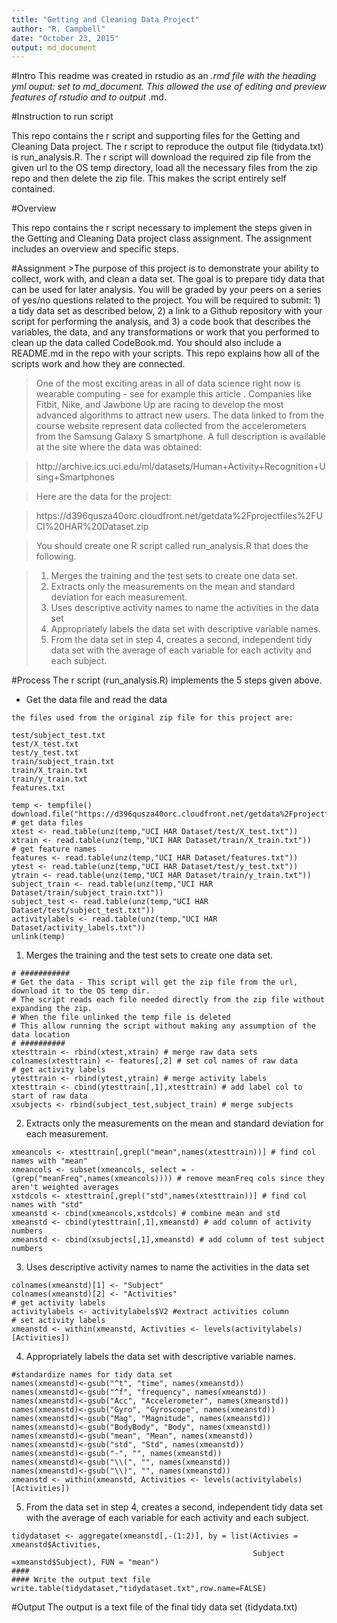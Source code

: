 ```yaml
---
title: "Getting and Cleaning Data Project"
author: "R. Campbell"
date: "October 23, 2015"
output: md_document
---
```


#Intro
This readme was created in rstudio as an *.rmd file with the heading yml ouput: set to md_document.  This allowed the use of editing and preview features of rstudio and to output *.md.

#Instruction to run script

This repo contains the r script and supporting files for the Getting and Cleaning Data project.  The r script to reproduce the output file (tidydata.txt) is run_analysis.R.  The r script will download the required zip file from the given url to the OS temp directory, load all the necessary files from the zip repo and then delete the zip file.  This makes the script entirely self contained.

#Overview

This repo contains the r script necessary to implement the steps given in the Getting and Cleaning Data project class assignment.
The assignment includes an overview and specific steps.

#Assignment
>The purpose of this project is to demonstrate your ability to collect, work with, and clean a data set. The goal is to prepare tidy data that can be used for later analysis. You will be graded by your peers on a series of yes/no questions related to the project. You will be required to submit: 1) a tidy data set as described below, 2) a link to a Github repository with your script for performing the analysis, and 3) a code book that describes the variables, the data, and any transformations or work that you performed to clean up the data called CodeBook.md. You should also include a README.md in the repo with your scripts. This repo explains how all of the scripts work and how they are connected.  

>One of the most exciting areas in all of data science right now is wearable computing - see for example this article . Companies like Fitbit, Nike, and Jawbone Up are racing to develop the most advanced algorithms to attract new users. The data linked to from the course website represent data collected from the accelerometers from the Samsung Galaxy S smartphone. A full description is available at the site where the data was obtained: 


>http://archive.ics.uci.edu/ml/datasets/Human+Activity+Recognition+Using+Smartphones 

>Here are the data for the project: 

>https://d396qusza40orc.cloudfront.net/getdata%2Fprojectfiles%2FUCI%20HAR%20Dataset.zip 

> You should create one R script called run_analysis.R that does the following. 

>1. Merges the training and the test sets to create one data set.
>2. Extracts only the measurements on the mean and standard deviation for each measurement.
>3. Uses descriptive activity names to name the activities in the data set
>4. Appropriately labels the data set with descriptive variable names.
>5. From the data set in step 4, creates a second, independent tidy data set with the average of each variable for each activity and each subject.

#Process
The r script (run_analysis.R) implements the 5 steps given above.

* Get the data file and read the data 

```
the files used from the original zip file for this project are:

test/subject_test.txt
test/X_test.txt
test/y_test.txt
train/subject_train.txt
train/X_train.txt
train/y_train.txt
features.txt
```
```
temp <- tempfile()
download.file("https://d396qusza40orc.cloudfront.net/getdata%2Fprojectfiles%2FUCI%20HAR%20Dataset.zip",temp)
# get data files
xtest <- read.table(unz(temp,"UCI HAR Dataset/test/X_test.txt"))
xtrain <- read.table(unz(temp,"UCI HAR Dataset/train/X_train.txt"))
# get feature names
features <- read.table(unz(temp,"UCI HAR Dataset/features.txt"))
ytest <- read.table(unz(temp,"UCI HAR Dataset/test/y_test.txt"))
ytrain <- read.table(unz(temp,"UCI HAR Dataset/train/y_train.txt"))
subject_train <- read.table(unz(temp,"UCI HAR Dataset/train/subject_train.txt"))
subject_test <- read.table(unz(temp,"UCI HAR Dataset/test/subject_test.txt"))
activitylabels <- read.table(unz(temp,"UCI HAR Dataset/activity_labels.txt"))
unlink(temp)
```

1. Merges the training and the test sets to create one data set.
```
# ###########
# Get the data - This script will get the zip file from the url, download it to the OS temp dir.
# The script reads each file needed directly from the zip file without expanding the zip.
# When the file unlinked the temp file is deleted
# This allow running the script without making any assumption of the data location
# ##########
xtesttrain <- rbind(xtest,xtrain) # merge raw data sets
colnames(xtesttrain) <- features[,2] # set col names of raw data
# get activity labels
ytesttrain <- rbind(ytest,ytrain) # merge activity labels
xtesttrain <- cbind(ytesttrain[,1],xtesttrain) # add label col to start of raw data 
xsubjects <- rbind(subject_test,subject_train) # merge subjects
```
2. Extracts only the measurements on the mean and standard deviation for each measurement.
```
xmeancols <- xtesttrain[,grepl("mean",names(xtesttrain))] # find col names with "mean"
xmeancols <- subset(xmeancols, select = -(grep("meanFreq",names(xmeancols)))) # remove meanFreq cols since they aren't weighted averages
xstdcols <- xtesttrain[,grepl("std",names(xtesttrain))] # find col names with "std"
xmeanstd <- cbind(xmeancols,xstdcols) # combine mean and std
xmeanstd <- cbind(ytesttrain[,1],xmeanstd) # add column of activity numbers
xmeanstd <- cbind(xsubjects[,1],xmeanstd) # add column of test subject numbers
```

3. Uses descriptive activity names to name the activities in the data set
```
colnames(xmeanstd)[1] <- "Subject"
colnames(xmeanstd)[2] <- "Activities"
# get activity labels
activitylabels <- activitylabels$V2 #extract activities column
# set activity labels 
xmeanstd <- within(xmeanstd, Activities <- levels(activitylabels)[Activities])
```
4. Appropriately labels the data set with descriptive variable names.
```
#standardize names for tidy data set
names(xmeanstd)<-gsub("^t", "time", names(xmeanstd))
names(xmeanstd)<-gsub("^f", "frequency", names(xmeanstd))
names(xmeanstd)<-gsub("Acc", "Accelerometer", names(xmeanstd))
names(xmeanstd)<-gsub("Gyro", "Gyroscope", names(xmeanstd))
names(xmeanstd)<-gsub("Mag", "Magnitude", names(xmeanstd))
names(xmeanstd)<-gsub("BodyBody", "Body", names(xmeanstd))
names(xmeanstd)<-gsub("mean", "Mean", names(xmeanstd))
names(xmeanstd)<-gsub("std", "Std", names(xmeanstd))
names(xmeanstd)<-gsub("-", "", names(xmeanstd))
names(xmeanstd)<-gsub("\\(", "", names(xmeanstd))
names(xmeanstd)<-gsub("\\)", "", names(xmeanstd))
xmeanstd <- within(xmeanstd, Activities <- levels(activitylabels)[Activities])
```
5. From the data set in step 4, creates a second, independent tidy data set with the average of each variable for each activity and each subject.
```
tidydataset <- aggregate(xmeanstd[,-(1:2)], by = list(Activies = xmeanstd$Activities,
                                                      Subject =xmeanstd$Subject), FUN = "mean")
####
#### Write the output text file
write.table(tidydataset,"tidydataset.txt",row.name=FALSE)
```

#Output
The output is a text file of the final tidy data set (tidydata.txt)

